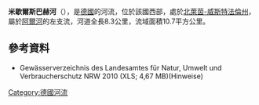 {{Onesource|time=2020-08-10T06:13:29+00:00}}
{{Coord|50.383159|N|6.747828|E|display=title}}

'''米歇爾斯巴赫河'''（{{lang-de|Michelsbach}}），是[[德國|德國]]的河流，位於該國西部，處於[[北萊茵-威斯特法倫州|北萊茵-威斯特法倫州]]，屬於[[阿爾河|阿爾河]]的左支流，河道全長8.3公里，流域面積10.7平方公里。

==參考資料==
* Gewässerverzeichnis des Landesamtes für Natur, Umwelt und Verbraucherschutz NRW 2010 (XLS; 4,67 MB)(Hinweise)

{{Germany-geo-stub}}
[[Category:德國河流|Category:德國河流]]